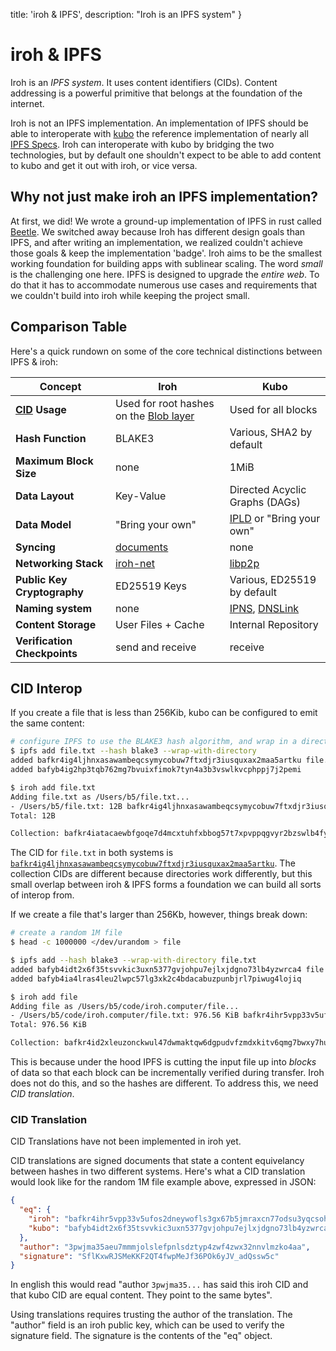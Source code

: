 
  title: 'iroh & IPFS',
  description: "Iroh is an IPFS system"
}

# iroh & IPFS

Iroh is an _IPFS system_. It uses content identifiers (CIDs). Content addressing is a powerful primitive that belongs at the foundation of the internet. 

Iroh is not an IPFS implementation. An implementation of IPFS should be able to interoperate with [kubo](https://github.com/ipfs/kubo) the reference implementation of nearly all [IPFS Specs](https://github.com/ipfs/specs). Iroh can interoperate with kubo by bridging the two technologies, but by default one shouldn't expect to be able to add content to kubo and get it out with iroh, or vice versa.

## Why not just make iroh an IPFS implementation?

At first, we did! We wrote a ground-up implementation of IPFS in rust called [Beetle](https://github.com/n0-computer/beetle). We switched away because Iroh has different design goals than IPFS, and after writing an implementation, we realized couldn't achieve those goals & keep the implementation 'badge'. Iroh aims to be the smallest working foundation for building apps with sublinear scaling. The word _small_ is the challenging one here. IPFS is designed to upgrade the _entire web_. To do that it has to accommodate numerous use cases and requirements that we couldn't build into iroh while keeping the project small.

## Comparison Table

Here's a quick rundown on some of the core technical distinctions between IPFS & iroh:

| Concept | Iroh | Kubo |
| ------- | ---- | ---- |
| **[CID](https://docs.ipfs.tech/concepts/content-addressing/) Usage** | Used for root hashes on the [Blob layer](/docs/components/blobs) | Used for all blocks |
| **Hash Function** | BLAKE3 | Various, SHA2 by default |
| **Maximum Block Size** | none | 1MiB |
| **Data Layout** | Key-Value | Directed Acyclic Graphs (DAGs) |
| **Data Model** | "Bring your own" | [IPLD](https://ipld.io/specs) or "Bring your own" |
| **Syncing** | [documents](/docs/components/documents) | none |
| **Networking Stack** | [iroh-net](/docs/components/net) | [libp2p](https://libp2p.io) |
| **Public Key Cryptography** | ED25519 Keys | Various, ED25519 by default |
| **Naming system** | none | [IPNS](https://specs.ipfs.tech/ipns/), [DNSLink](https://dnslink.dev/) |
| **Content Storage** | User Files + Cache | Internal Repository | 
| **Verification Checkpoints** | send and receive | receive |

## CID Interop

If you create a file that is less than 256Kib, kubo can be configured to emit the same content:

```bash
# configure IPFS to use the BLAKE3 hash algorithm, and wrap in a directory to match iroh's default behavior
$ ipfs add file.txt --hash blake3 --wrap-with-directory
added bafkr4ig4ljhnxasawambeqcsymycobuw7ftxdjr3iusquxax2maa5artku file.txt
added bafyb4ig2hp3tqb762mg7bvuixfimok7tyn4a3b3vswlkvcphppj7j2pemi

$ iroh add file.txt
Adding file.txt as /Users/b5/file.txt...
- /Users/b5/file.txt: 12B bafkr4ig4ljhnxasawambeqcsymycobuw7ftxdjr3iusquxax2maa5artku
Total: 12B

Collection: bafkr4iatacaewbfgoqe7d4mcxtuhfxbbog57t7xpvppqgvyr2bzswlb4fy
```

The CID for `file.txt` in both systems is [`bafkr4ig4ljhnxasawambeqcsymycobuw7ftxdjr3iusquxax2maa5artku`](https://cid.ipfs.tech/#bafkr4ig4ljhnxasawambeqcsymycobuw7ftxdjr3iusquxax2maa5artku). The collection CIDs are different because directories work differently, but this small overlap between iroh & IPFS forms a foundation we can build all sorts of interop from.

If we create a file that's larger than 256Kb, however, things break down:

```bash
# create a random 1M file
$ head -c 1000000 </dev/urandom > file

$ ipfs add --hash blake3 --wrap-with-directory file.txt
added bafyb4idt2x6f35tsvvkic3uxn5377gvjohpu7ejlxjdgno73lb4yzwrca4 file
added bafyb4ia4lras4leu2lwpc57lg3xk2c4bdacabuzpunbjrl7piwug4lojiq

$ iroh add file
Adding file as /Users/b5/code/iroh.computer/file...
- /Users/b5/code/iroh.computer/file.txt: 976.56 KiB bafkr4ihr5vpp33v5ufos2dneywofls3gx67b5jmraxcn77odsu3yqcsohq
Total: 976.56 KiB

Collection: bafkr4id2xleuzonckwul47dwmaktqw6dgpudvfzmdxkitv6qmg7bwxy7hu
```

This is because under the hood IPFS is cutting the input file up into _blocks_ of data so that each block can be incrementally verified during transfer. Iroh does not do this, and so the hashes are different. To address this, we need _CID translation_.

### CID Translation

<Note>
CID Translations have not been implemented in iroh yet.
</Note>

CID translations are signed documents that state a content equivelancy between hashes in two different systems. Here's what a CID translation would look like for the random 1M file example above, expressed in JSON:

```json
{
  "eq": {
    "iroh": "bafkr4ihr5vpp33v5ufos2dneywofls3gx67b5jmraxcn77odsu3yqcsohq",
    "kubo": "bafyb4idt2x6f35tsvvkic3uxn5377gvjohpu7ejlxjdgno73lb4yzwrca4"
  },
  "author": "3pwjma35aeu7mmmjolslefpnlsdztyp4zwf4zwx32nnvlmzko4aa",
  "signature": "SflKxwRJSMeKKF2QT4fwpMeJf36POk6yJV_adQssw5c"
}
```

In english this would read "author `3pwjma35...` has said this iroh CID and that kubo CID are equal content. They point to the same bytes".

Using translations requires trusting the author of the translation. The "author" field is an iroh public key, which can be used to verify the signature field. The signature is the contents of the "eq" object.

